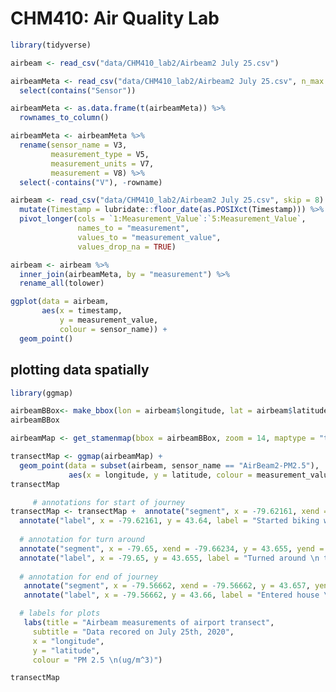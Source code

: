 # CHM410: Air Quality Lab

```r
library(tidyverse)
```

```r
airbeam <- read_csv("data/CHM410_lab2/Airbeam2 July 25.csv")
```

```r
airbeamMeta <- read_csv("data/CHM410_lab2/Airbeam2 July 25.csv", n_max = 8) %>%
  select(contains("Sensor")) 

airbeamMeta <- as.data.frame(t(airbeamMeta)) %>%
  rownames_to_column() 

airbeamMeta <- airbeamMeta %>%
  rename(sensor_name = V3,
         measurement_type = V5, 
         measurement_units = V7,
         measurement = V8) %>%
  select(-contains("V"), -rowname)


```

```r
airbeam <- read_csv("data/CHM410_lab2/Airbeam2 July 25.csv", skip = 8) %>%
  mutate(Timestamp = lubridate::floor_date(as.POSIXct(Timestamp))) %>%
  pivot_longer(cols = `1:Measurement_Value`:`5:Measurement_Value`, 
               names_to = "measurement",
               values_to = "measurement_value", 
               values_drop_na = TRUE) 

airbeam <- airbeam %>%
  inner_join(airbeamMeta, by = "measurement") %>%
  rename_all(tolower)
```

```r
ggplot(data = airbeam, 
       aes(x = timestamp, 
           y = measurement_value, 
           colour = sensor_name)) +
  geom_point() 

```

## plotting data spatially

```r
library(ggmap)

airbeamBBox<- make_bbox(lon = airbeam$longitude, lat = airbeam$latitude, f = 0.1)
airbeamBBox
```


```r

airbeamMap <- get_stamenmap(bbox = airbeamBBox, zoom = 14, maptype = "terrain", crop = FALSE)

transectMap <- ggmap(airbeamMap) +
  geom_point(data = subset(airbeam, sensor_name == "AirBeam2-PM2.5"),
             aes(x = longitude, y = latitude, colour = measurement_value)) 
transectMap


```

```r
   
     # annotations for start of journey
transectMap <- transectMap +  annotate("segment", x = -79.62161, xend = -79.621614, y = 43.635, yend = 43.65395, size=1) +
  annotate("label", x = -79.62161, y = 43.64, label = "Started biking west \n at 11:00am", fill = "white") +
  
  # annotation for turn around
  annotate("segment", x = -79.65, xend = -79.66234, y = 43.655, yend = 43.66672, size=1) +
  annotate("label", x = -79.65, y = 43.655, label = "Turned around \n to head east \n at 11:35am", fill = "white") +
  
  # annotation for end of journey
   annotate("segment", x = -79.56662, xend = -79.56662, y = 43.657, yend = 43.63529, size=1) +
   annotate("label", x = -79.56662, y = 43.66, label = "Entered house \n at 12:50pm", fill = "white") +

  # labels for plots
   labs(title = "Airbeam measurements of airport transect",
     subtitle = "Data recored on July 25th, 2020",
     x = "longitude", 
     y = "latitude", 
     colour = "PM 2.5 \n(ug/m^3)")

transectMap

```

